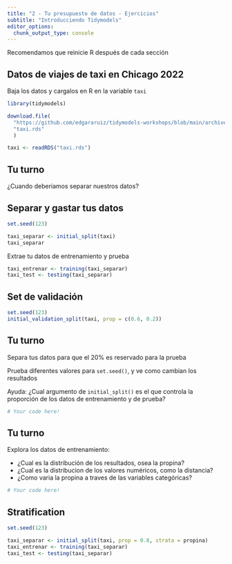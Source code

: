 ```yaml
---
title: "2 - Tu presupuesto de datos - Ejercicios"
subtitle: "Introducciendo Tidymodels"
editor_options: 
  chunk_output_type: console
---
```


Recomendamos que reinicie R después de cada sección

## Datos de viajes de taxi en Chicago 2022

Baja los datos y cargalos en R en la variable `taxi`

```r
library(tidymodels)

download.file(
  "https://github.com/edgararuiz/tidymodels-workshops/blob/main/archive/2024-03-conectaR-spanish/taxi.rds",
  "taxi.rds"
  )

taxi <- readRDS("taxi.rds")
```

## Tu turno

¿Cuando deberiamos separar nuestros datos?

## Separar y gastar tus datos

```r
set.seed(123)

taxi_separar <- initial_split(taxi)
taxi_separar
```

Extrae tu datos de entrenamiento y prueba

```r
taxi_entrenar <- training(taxi_separar)
taxi_test <- testing(taxi_separar)
```

## Set de validación

```r
set.seed(123)
initial_validation_split(taxi, prop = c(0.6, 0.2))
```

## Tu turno

Separa tus datos para que el 20% es reservado para la prueba

Prueba diferentes valores para `set.seed()`, y ve como cambian los resultados

Ayuda: ¿Cual argumento de `initial_split()` es el que controla la proporción de
los datos de entrenamiento y de prueba?

```r
# Your code here!

```

## Tu turno

Explora los datos de entrenamiento:

- ¿Cual es la distribución de los resultados, osea la propina?
- ¿Cual es la distribucion de los valores numéricos, como la distancia?
- ¿Como varia la propina a traves de las variables categóricas?

```r
# Your code here!

```

## Stratification

```r
set.seed(123)

taxi_separar <- initial_split(taxi, prop = 0.8, strata = propina)
taxi_entrenar <- training(taxi_separar)
taxi_test <- testing(taxi_separar)
```
